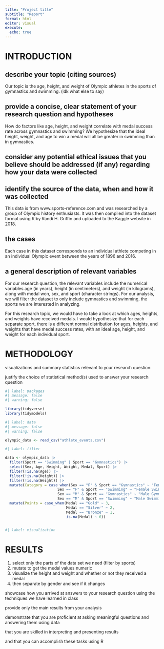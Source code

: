 ```yaml
---
title: "Project title"
subtitle: "Report"
format: html
editor: visual
execute:
  echo: true
---
```


# INTRODUCTION

## describe your topic (citing sources)

Our topic is the age, height, and weight of Olympic athletes in the sports of gymnastics and swimming. (idk what else to say)

## provide a concise, clear statement of your research question and hypotheses

How do factors like age, height, and weight correlate with medal success rate across gymnastics and swimming? We hypothesize that the ideal height, weight, and age to win a medal will all be greater in swimming than in gymnastics.

## consider any potential ethical issues that you believe should be addressed (if any) regarding how your data were collected

## identify the source of the data, when and how it was collected

This data is from www.sports-reference.com and was researched by a group of Olympic history enthusiasts. It was then compiled into the dataset format using R by Randi H. Griffin and uploaded to the Kaggle website in 2018.

## the cases

Each case in this dataset corresponds to an individual athlete competing in an individual Olympic event between the years of 1896 and 2016.

## a general description of relevant variables

For our research question, the relevant variables include the numerical variables age (in years), height (in centimeters), and weight (in kilograms), along with medal won, sex, and sport (character strings). For our analysis, we will filter the dataset to only include gymnastics and swimming, the sports we are interested in analyzing.

For this research topic, we would have to take a look at which ages, heights, and weights have received medals. I would hypothesize that for each separate sport, there is a different normal distribution for ages, heights, and weights that have medal success rates, with an ideal age, height, and weight for each individual sport.

# METHODOLOGY

visualizations and summary statistics relevant to your research question

justify the choice of statistical method(s) used to answer your research question

```r
#| label: packages
#| message: false
#| warning: false

library(tidyverse)
library(tidymodels)
```

```r
#| label: data
#| message: false
#| warning: false

olympic_data <- read_csv("athlete_events.csv")
```

```r
#| label: filter

data <- olympic_data |>
  filter(Sport == "Swimming" | Sport == "Gymnastics") |>
  select(Sex, Age, Height, Weight, Medal, Sport) |>
  filter(!is.na(Age)) |>
  filter(!is.na(Height)) |>
  filter(!is.na(Weight)) |>
  mutate(Category = case_when(Sex == "F" & Sport == "Gymnastics" ~ "Female Gymnastics",
                        Sex == "F" & Sport == "Swimming" ~ "Female Swimming",
                        Sex == "M" & Sport == "Gymnastics" ~ "Male Gymnastics",
                        Sex == "M" & Sport == "Swimming" ~ "Male Swimming")) |>
  mutate(Points = case_when(Medal == "Gold" ~ 3,
                            Medal == "Silver" ~ 2,
                            Medal == "Bronze" ~ 1,
                            is.na(Medal) ~ 0)) 



```

```r
#| label: visualization

```

# RESULTS

1.  select only the parts of the data set we need (filter by sports)
2.  mutate to get the medal values numeric
3.  visualize the height and weight and whether or not they received a medal
4.  then separate by gender and see if it changes

showcase how you arrived at answers to your research question using the techniques we have learned in class

provide only the main results from your analysis

demonstrate that you are proficient at asking meaningful questions and answering them using data

that you are skilled in interpreting and presenting results

and that you can accomplish these tasks using R
